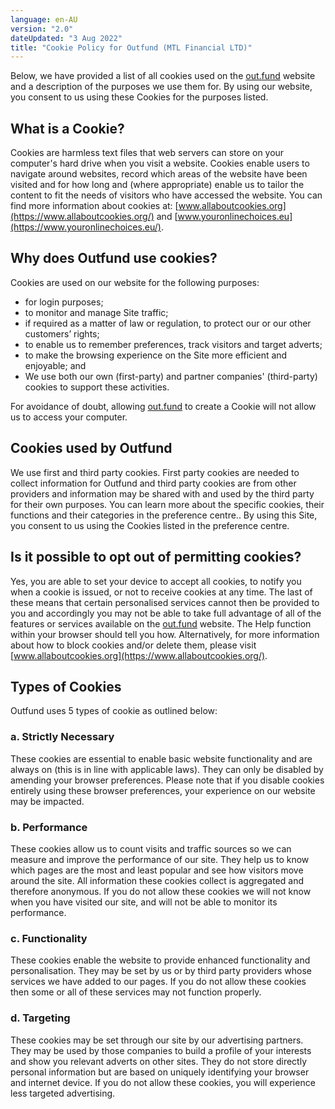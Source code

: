 ```yaml
---
language: en-AU
version: "2.0"
dateUpdated: "3 Aug 2022"
title: "Cookie Policy for Outfund (MTL Financial LTD)"
---
```


Below, we have provided a list of all cookies used on the [out.fund](http://www.out.fund) website and a description of the purposes we use them for. By using our website, you consent to us using these Cookies for the purposes listed.

## What is a Cookie?

Cookies are harmless text files that web servers can store on your computer's hard drive when you visit a website. Cookies enable users to navigate around websites, record which areas of the website have been visited and for how long and (where appropriate) enable us to tailor the content to fit the needs of visitors who have accessed the website. You can find more information about cookies at: [www.allaboutcookies.org](https://www.allaboutcookies.org/) and [www.youronlinechoices.eu](https://www.youronlinechoices.eu/).

## Why does Outfund use cookies?

Cookies are used on our website for the following purposes:

- for login purposes;
- to monitor and manage Site traffic;
- if required as a matter of law or regulation, to protect our or our other customers’ rights;
- to enable us to remember preferences, track visitors and target adverts;
- to make the browsing experience on the Site more efficient and enjoyable; and
- We use both our own (first-party) and partner companies' (third-party) cookies to support these activities.

For avoidance of doubt, allowing [out.fund](http://www.out.fund) to create a Cookie will not allow us to access your computer.

## Cookies used by Outfund

We use first and third party cookies. First party cookies are needed to collect information for Outfund and third party cookies are from other providers and information may be shared with and used by the third party for their own purposes. You can learn more about the specific cookies, their functions and their categories in the preference centre.. By using this Site, you consent to us using the Cookies listed in the preference centre. 


## Is it possible to opt out of permitting cookies?

Yes, you are able to set your device to accept all cookies, to notify you when a cookie is issued, or not to receive cookies at any time. The last of these means that certain personalised services cannot then be provided to you and accordingly you may not be able to take full advantage of all of the features or services available on the [out.fund](http://www.out.fund) website. The Help function within your browser should tell you how. Alternatively, for more information about how to block cookies and/or delete them, please visit [www.allaboutcookies.org](https://www.allaboutcookies.org/).

## Types of Cookies

Outfund uses 5 types of cookie as outlined below:

### a. Strictly Necessary

These cookies are essential to enable basic website functionality and are always on (this is in line with applicable laws). They can only be disabled by amending your browser preferences. Please note that if you disable cookies entirely using these browser preferences, your experience on our website may be impacted.

### b. Performance

These cookies allow us to count visits and traffic sources so we can measure and improve the performance of our site. They help us to know which pages are the most and least popular and see how visitors move around the site. All information these cookies collect is aggregated and therefore anonymous. If you do not allow these cookies we will not know when you have visited our site, and will not be able to monitor its performance.

### c. Functionality

These cookies enable the website to provide enhanced functionality and personalisation. They may be set by us or by third party providers whose services we have added to our pages. If you do not allow these cookies then some or all of these services may not function properly.

### d. Targeting

These cookies may be set through our site by our advertising partners. They may be used by those companies to build a profile of your interests and show you relevant adverts on other sites. They do not store directly personal information but are based on uniquely identifying your browser and internet device. If you do not allow these cookies, you will experience less targeted advertising.
